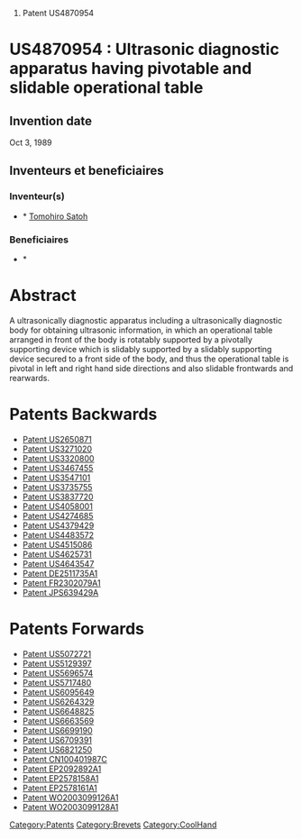 # Patent US4870954





=US4870954 : Ultrasonic diagnostic apparatus having pivotable and slidable operational table = 



== Invention date ==

Oct 3, 1989

== Inventeurs et beneficiaires ==

=== Inventeur(s) === 
* * [[Tomohiro Satoh]]
=== Beneficiaires === 
* * [[]]


= Abstract =

A ultrasonically diagnostic apparatus including a ultrasonically diagnostic body for obtaining ultrasonic information, in which an operational table arranged in front of the body is rotatably supported by a pivotally supporting device which is slidably supported by a slidably supporting device secured to a front side of the body, and thus the operational table is pivotal in left and right hand side directions and also slidable frontwards and rearwards.
= Patents Backwards =

* [[Patent US2650871]]
* [[Patent US3271020]]
* [[Patent US3320800]]
* [[Patent US3467455]]
* [[Patent US3547101]]
* [[Patent US3735755]]
* [[Patent US3837720]]
* [[Patent US4058001]]
* [[Patent US4274685]]
* [[Patent US4379429]]
* [[Patent US4483572]]
* [[Patent US4515086]]
* [[Patent US4625731]]
* [[Patent US4643547]]
* [[Patent DE2511735A1]]
* [[Patent FR2302079A1]]
* [[Patent JPS639429A]]
= Patents Forwards =

* [[Patent US5072721]]
* [[Patent US5129397]]
* [[Patent US5696574]]
* [[Patent US5717480]]
* [[Patent US6095649]]
* [[Patent US6264329]]
* [[Patent US6648825]]
* [[Patent US6663569]]
* [[Patent US6699190]]
* [[Patent US6709391]]
* [[Patent US6821250]]
* [[Patent CN100401987C]]
* [[Patent EP2092892A1]]
* [[Patent EP2578158A1]]
* [[Patent EP2578161A1]]
* [[Patent WO2003099126A1]]
* [[Patent WO2003099128A1]]
[[Category:Patents]][[Category:Brevets]][[Category:CoolHand]]